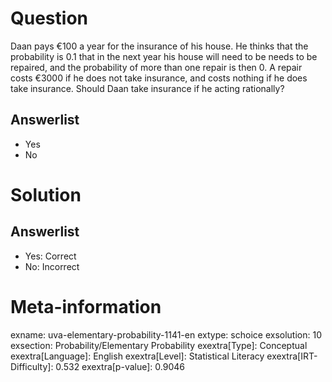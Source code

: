 Question
========

Daan pays €100 a year for the insurance of his house. He thinks that the probability is 0.1 that in the next year his house will need to be needs to be repaired, and the probability of more than one repair is then 0. A repair costs €3000 if he does not take insurance, and costs nothing if he does take insurance. Should Daan take insurance if he acting rationally?

Answerlist
----------

* Yes
* No

Solution
========

Answerlist
----------

* Yes: Correct
* No: Incorrect

Meta-information
================
exname: uva-elementary-probability-1141-en
extype: schoice
exsolution: 10
exsection: Probability/Elementary Probability
exextra[Type]: Conceptual
exextra[Language]: English
exextra[Level]: Statistical Literacy
exextra[IRT-Difficulty]: 0.532
exextra[p-value]: 0.9046
